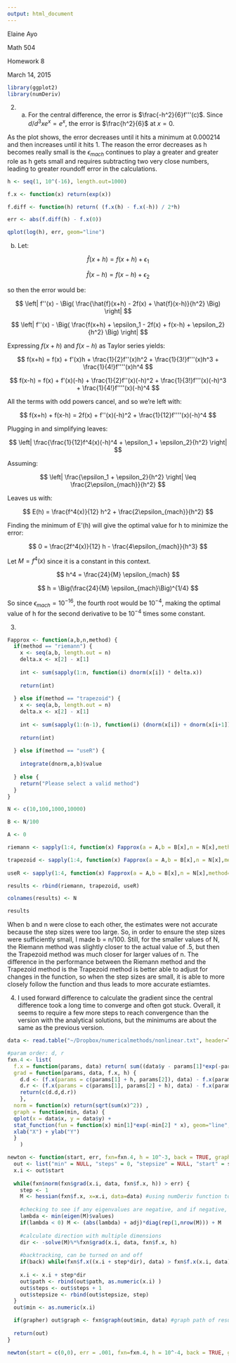 ```yaml
---
output: html_document
---
```


Elaine Ayo

Math 504

Homework 8

March 14, 2015

```r
library(ggplot2)
library(numDeriv)
```

2. a. For the central difference, the error is $\frac{-h^2}{6}f'''(c)$. Since $d/d^3x e^x = e^x$, the error is $\frac{h^2}{6}$ at $x = 0$.

As the plot shows, the error decreases until it hits a minimum at 0.000214 and then increases until it hits 1. The reason the error decreases as h becomes really small is the $\epsilon_{mach}$ continues to play a greater and greater role as h gets small and requires subtracting two very close numbers, leading to greater roundoff error in the calculations.

```r
h <- seq(1, 10^(-16), length.out=1000)

f.x <- function(x) return(exp(x))

f.diff <- function(h) return( (f.x(h) - f.x(-h)) / 2*h)

err <- abs(f.diff(h) - f.x(0))

qplot(log(h), err, geom="line")

```

b. Let:

$$ \hat{f}(x+h) = f(x+h) + \epsilon_1 $$

$$ \hat{f}(x-h) = f(x-h) + \epsilon_2 $$

so then the error would be:

$$ \left| f''(x) - \Big( \frac{\hat{f}(x+h) - 2f(x) + \hat{f}(x-h)}{h^2} \Big) \right| $$

$$ \left| f''(x) - \Big( \frac{f(x+h) + \epsilon_1 - 2f(x) + f(x-h) + \epsilon_2}{h^2} \Big) \right| $$

Expressing $f(x+h)$ and $f(x-h)$ as Taylor series yields:

$$ f(x+h) = f(x) + f'(x)h + \frac{1}{2}f''(x)h^2 + \frac{1}{3!}f'''(x)h^3 + \frac{1}{4!}f''''(x)h^4 $$

$$ f(x-h) = f(x) + f'(x)(-h) + \frac{1}{2}f''(x)(-h)^2 + \frac{1}{3!}f'''(x)(-h)^3 + \frac{1}{4!}f''''(x)(-h)^4 $$

All the terms with odd powers cancel, and so we're left with:

$$ f(x+h) + f(x-h) = 2f(x) + f''(x)(-h)^2 + \frac{1}{12}f''''(x)(-h)^4 $$

Plugging in and simplifying leaves:

$$ \left| \frac{\frac{1}{12}f^4(x)(-h)^4 + \epsilon_1 + \epsilon_2}{h^2} \right| $$

Assuming:

$$ \left| \frac{\epsilon_1 + \epsilon_2}{h^2} \right| \leq \frac{2\epsilon_{mach}}{h^2} $$

Leaves us with:

$$ E(h) = \frac{f^4(x)}{12} h^2 + \frac{2\epsilon_{mach}}{h^2} $$

Finding the minimum of E'(h) will give the optimal value for h to minimize the error:

$$ 0 = \frac{2f^4(x)}{12} h - \frac{4\epsilon_{mach}}{h^3} $$

Let $M = f^4(x)$ since it is a constant in this context.

$$ h^4 = \frac{24}{M} \epsilon_{mach} $$

$$ h = \Big(\frac{24}{M} \epsilon_{mach}\Big)^{1/4} $$

So since $\epsilon_{mach} = 10^{-16}$, the fourth root would be $10^{-4}$, making the optimal value of h for the second derivative to be $10^{-4}$ times some constant.

3.

```r
Fapprox <- function(a,b,n,method) {
  if(method == "riemann") {
    x <- seq(a,b, length.out = n)
    delta.x <- x[2] - x[1]
    
    int <- sum(sapply(1:n, function(i) dnorm(x[i]) * delta.x))
    
    return(int)
  
  } else if(method == "trapezoid") {
    x <- seq(a,b, length.out = n)
    delta.x <- x[2] - x[1]
    
    int <- sum(sapply(1:(n-1), function(i) (dnorm(x[i]) + dnorm(x[i+1])) * delta.x/2))
    
    return(int)
    
  } else if(method == "useR") {
    
    integrate(dnorm,a,b)$value
    
  } else {
    return("Please select a valid method")
  }
}

N <- c(10,100,1000,10000)

B <- N/100

A <- 0

riemann <- sapply(1:4, function(x) Fapprox(a = A,b = B[x],n = N[x],method="riemann"))

trapezoid <- sapply(1:4, function(x) Fapprox(a = A,b = B[x],n = N[x],method="trapezoid"))
  
useR <- sapply(1:4, function(x) Fapprox(a = A,b = B[x],n = N[x],method="useR"))

results <- rbind(riemann, trapezoid, useR)

colnames(results) <- N

results
```

When b and n were close to each other, the estimates were not accurate because the step sizes were too large. So, in order to ensure the step sizes were sufficiently small, I made b = n/100. Still, for the smaller values of N, the Riemann method was slightly closer to the actual value of .5, but then the Trapezoid method was much closer for larger values of n. The difference in the performance between the Riemann method and the Trapezoid method is the Trapezoid method is better able to adjust for changes in the function, so when the step sizes are small, it is able to more closely follow the function and thus leads to more accurate estiamtes.

4. I used forward difference to calculate the gradient since the central difference took a long time to converge and often got stuck. Overall, it seems to require a few more steps to reach convergence than the version with the analytical solutions, but the minimums are about the same as the previous version.

```r
data <- read.table("~/Dropbox/numericalmethods/nonlinear.txt", header=TRUE, quote="\"")

#param order: d, r
fxn.4 <- list(
  f.x = function(params, data) return( sum((data$y - params[1]*exp(-params[2] * data$x) )^2) ),
  grad = function(params, data, f.x, h) { 
    d.d <- (f.x(params = c(params[1] + h, params[2]), data) - f.x(params, data)) / h #using forward difference to calculate derivative with respect to d
    d.r <- (f.x(params = c(params[1], params[2] + h), data) - f.x(params, data)) / h #calc deriv w.r. r
    return(c(d.d,d.r))
    },
  norm = function(x) return(sqrt(sum(x)^2)) ,
  graph = function(min, data) {
  qplot(x = data$x, y = data$y) + 
  stat_function(fun = function(x) min[1]*exp(-min[2] * x), geom="line", lwd = 1, aes(colour="(0,0)")) +
  xlab("X") + ylab("Y")
  }
    )

newton <- function(start, err, fxn=fxn.4, h = 10^-3, back = TRUE, grapher = FALSE, data=data, adj = .001) {
  out <- list("min" = NULL, "steps" = 0, "stepsize" = NULL, "start" = start, "path" = start, "graph" = NULL)
  x.i <- out$start
  
  while(fxn$norm(fxn$grad(x.i, data, fxn$f.x, h)) > err) {
    step <- 1
    M <- hessian(fxn$f.x, x=x.i, data=data) #using numDeriv function to calculate hessian
    
    #checking to see if any eigenvalues are negative, and if negative, shift by some lambda. 
    lambda <- min(eigen(M)$values)
    if(lambda < 0) M <- (abs(lambda) + adj)*diag(rep(1,nrow(M))) + M 
    
    #calculate direction with multiple dimensions
    dir <- -solve(M)%*%fxn$grad(x.i, data, fxn$f.x, h)
    
    #backtracking, can be turned on and off
    if(back) while(fxn$f.x((x.i + step*dir), data) > fxn$f.x(x.i, data)) step = step/2
    
    x.i <- x.i + step*dir
    out$path <- rbind(out$path, as.numeric(x.i) )
    out$steps <- out$steps + 1
    out$stepsize <- rbind(out$stepsize, step)
  }
  out$min <- as.numeric(x.i)

  if(grapher) out$graph <- fxn$graph(out$min, data) #graph path of results
  
  return(out)
}

newton(start = c(0,0), err = .001, fxn=fxn.4, h = 10^-4, back = TRUE, grapher = TRUE, data=data, adj = .001)

```
